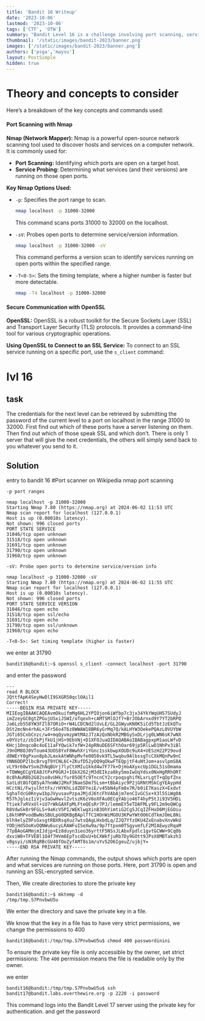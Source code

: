```yaml
---
title: 'Bandit 16 Writeup'
date: '2023-10-06'
lastmod: '2023-10-06'
tags: ['CTF', 'OTW']
summary: "Bandit Level 16 is a challenge involving port scanning, service probing, and secure communication."
thumbnail: '/static/images/bandit-2023/banner.png'
images: ['/static/images/bandit-2023/banner.png']
authors: ['psga','maysu']
layout: PostSimple
hidden: true
---
```


<div className="tocr not-prose">
    <TOCInline
        toc={[
            { value: 'Bandit', url: '/blog/bandit-2023', depth: 1 },
            { value: 'Level-14', url: '/blog/bandit-2023/level-14',depth: 2,},
            { value: 'Level-15', url: '/blog/bandit-2023/level-15', depth: 2 },
            { value: 'Level-16', url: '/blog/bandit-2023/level-16', depth: 2,active: true},
            { value: 'Level-17', url: '/blog/bandit-2023/level-17', depth: 2 },
            { value: 'Level-18', url: '/blog/bandit-2023/level-18', depth: 2 },
            { value: 'Level-19', url: '/blog/bandit-2023/level-19', depth: 2 },
            { value: 'Level-20', url: '/blog/bandit-2023/level-20', depth: 2 },
            { value: 'Level-21', url: '/blog/bandit-2023/level-21', depth: 2 },
            { value: 'Level-22', url: '/blog/bandit-2023/level-22', depth: 2 },
            { value: 'Level-23', url: '/blog/bandit-2023/level-23', depth: 2 },
            { value: 'Level-24', url: '/blog/bandit-2023/level-24', depth: 2 },
            { value: 'Level-25', url: '/blog/bandit-2023/level-25', depth: 2 },
            { value: 'Level-26', url: '/blog/bandit-2023/level-26', depth: 2 },
            { value: 'Level-27', url: '/blog/bandit-2023/level-27', depth: 2 },
            { value: 'Level-28', url: '/blog/bandit-2023/level-28', depth: 2 },
            { value: 'Level-29', url: '/blog/bandit-2023/level-29', depth: 2 },
            { value: 'Level-30', url: '/blog/bandit-2023/level-30', depth: 2 },
            { value: 'Level-31', url: '/blog/bandit-2023/level-31', depth: 2 },
            { value: 'Level-32', url: '/blog/bandit-2023/level-32', depth: 2 },
        ]}
        title="levels"
        rightAlign
    />
</div>


# Theory and concepts to consider
Here’s a breakdown of the key concepts and commands used:
#### Port Scanning with Nmap
**Nmap (Network Mapper):**
Nmap is a powerful open-source network scanning tool used to discover hosts and services on a computer network. It is commonly used for:
- **Port Scanning:** Identifying which ports are open on a target host.
- **Service Probing:** Determining what services (and their versions) are running on those open ports.

**Key Nmap Options Used:**
- `-p`: Specifies the port range to scan.
  ```sh
  nmap localhost -p 31000-32000
  ```
  This command scans ports 31000 to 32000 on the localhost.

- `-sV`: Probes open ports to determine service/version information.
  ```sh
  nmap localhost -p 31000-32000 -sV
  ```
  This command performs a version scan to identify services running on open ports within the specified range.

- `-T<0-5>`: Sets the timing template, where a higher number is faster but more detectable.
  ```sh
  nmap -T4 localhost -p 31000-32000
  ```

#### Secure Communication with OpenSSL

**OpenSSL:**
OpenSSL is a robust toolkit for the Secure Sockets Layer (SSL) and Transport Layer Security (TLS) protocols. It provides a command-line tool for various cryptographic operations.

**Using OpenSSL to Connect to an SSL Service:**
To connect to an SSL service running on a specific port, use the `s_client` command:

# lvl 16 
## task
The credentials for the next level can be retrieved by submitting the password of the current level to a port on localhost in the range 31000 to 32000. First find out which of these ports have a server listening on them. Then find out which of those speak SSL and which don’t. There is only 1 server that will give the next credentials, the others will simply send back to you whatever you send to it.
## Solution
entry to bandit 16
#Port scanner on Wikipedia
nmap port scanning
```
-p port ranges
```


```
nmap localhost -p 31000-32000
Starting Nmap 7.80 (https://nmap.org) at 2024-06-02 11:53 UTC
Nmap scan report for localhost (127.0.0.1)
Host is up (0.00010s latency).
Not shown: 996 closed ports
PORT STATE SERVICE
31046/tcp open unknown
31518/tcp open unknown
31691/tcp open unknown
31790/tcp open unknown
31960/tcp open unknown
```
```
-sV: Probe open ports to determine service/version info
```

```
nmap localhost -p 31000-32000 -sV
Starting Nmap 7.80 (https://nmap.org) at 2024-06-02 11:55 UTC
Nmap scan report for localhost (127.0.0.1)
Host is up (0.00010s latency).
Not shown: 996 closed ports
PORT STATE SERVICE VERSION
31046/tcp open echo
31518/tcp open ssl/echo
31691/tcp open echo
31790/tcp open ssl/unknown
31960/tcp open echo
```
```
-T<0-5>: Set timing template (higher is faster)
```
we enter at 31790
```
bandit16@bandit:~$ openssl s_client -connect localhost -port 31790
```
and enter the password
```
---
read R BLOCK
JQttfApK4SeyHwDlI9SXGR50qclOAil1
Correct!
-----BEGIN RSA PRIVATE KEY-----
MIIEogIBAAKCAQEAvmOkuifmMg6HL2YPIOjon6iWfbp7c3jx34YkYWqUH57SUdyJ
imZzeyGC0gtZPGujUSxiJSWI/oTqexh+cAMTSMlOJf7+BrJObArnxd9Y7YT2bRPQ
Ja6Lzb558YW3FZl87ORiO+rW4LCDCNd2lUvLE/GL2GWyuKN0K5iCd5TbtJzEkQTu
DSt2mcNn4rhAL+JFr56o4T6z8WWAW18BR6yGrMq7Q/kALHYW3OekePQAzL0VUYbW
JGTi65CxbCnzc/w4+mqQyvmzpWtMAzJTzAzQxNbkR2MBGySxDLrjg0LWN6sK7wNX
x0YVztz/zbIkPjfkU1jHS+9EbVNj+D1XFOJuaQIDAQABAoIBABagpxpM1aoLWfvD
KHcj10nqcoBc4oE11aFYQwik7xfW+24pRNuDE6SFthOar69jp5RlLwD1NhPx3iBl
J9nOM8OJ0VToum43UOS8YxF8WwhXriYGnc1sskbwpXOUDc9uX4+UESzH22P29ovd
d8WErY0gPxun8pbJLmxkAtWNhpMvfe0050vk9TL5wqbu9AlbssgTcCXkMQnPw9nC
YNN6DDP2lbcBrvgT9YCNL6C+ZKufD52yOQ9qOkwFTEQpjtF4uNtJom+asvlpmS8A
vLY9r60wYSvmZhNqBUrj7lyCtXMIu1kkd4w7F77k+DjHoAXyxcUp1DGL51sOmama
+TOWWgECgYEA8JtPxP0GRJ+IQkX262jM3dEIkza8ky5moIwUqYdsx0NxHgRRhORT
8c8hAuRBb2G82so8vUHk/fur85OEfc9TncnCY2crpoqsghifKLxrLgtT+qDpfZnx
SatLdt8GfQ85yA7hnWWJ2MxF3NaeSDm75Lsm+tBbAiyc9P2jGRNtMSkCgYEAypHd
HCctNi/FwjulhttFx/rHYKhLidZDFYeiE/v45bN4yFm8x7R/b0iE7KaszX+Exdvt
SghaTdcG0Knyw1bpJVyusavPzpaJMjdJ6tcFhVAbAjm7enCIvGCSx+X3l5SiWg0A
R57hJglezIiVjv3aGwHwvlZvtszK6zV6oXFAu0ECgYAbjo46T4hyP5tJi93V5HDi
Ttiek7xRVxUl+iU7rWkGAXFpMLFteQEsRr7PJ/lemmEY5eTDAFMLy9FL2m9oQWCg
R8VdwSk8r9FGLS+9aKcV5PI/WEKlwgXinB3OhYimtiG2Cg5JCqIZFHxD6MjEGOiu
L8ktHMPvodBwNsSBULpG0QKBgBAplTfC1HOnWiMGOU3KPwYWt0O6CdTkmJOmL8Ni
blh9elyZ9FsGxsgtRBXRsqXuz7wtsQAgLHxbdLq/ZJQ7YfzOKU4ZxEnabvXnvWkU
YODjHdSOoKvDQNWu6ucyLRAWFuISeXw9a/9p7ftpxm0TSgyvmfLF2MIAEwyzRqaM
77pBAoGAMmjmIJdjp+Ez8duyn3ieo36yrttF5NSsJLAbxFpdlc1gvtGCWW+9Cq0b
dxviW8+TFVEBl1O4f7HVm6EpTscdDxU+bCXWkfjuRb7Dy9GOtt9JPsX8MBTakzh3
vBgsyi/sN3RqRBcGU40fOoZyfAMT8s1m/uYv52O6IgeuZ/ujbjY=
-----END RSA PRIVATE KEY-----
```

After running the Nmap commands, the output shows which ports are open and what services are running on those ports. 
Here, port 31790 is open and running an SSL-encrypted service.

Then, We create directories to store the private key

```
bandit16@bandit:~$ mktemp -d
/tmp/tmp.S7PnvbwU5u
```
We enter the directory and save the private key in a file.

We know that the key in a file has to have very strict permissions, we change the permissions to 400
```
bandit16@bandit:/tmp/tmp.S7PnvbwU5u$ chmod 400 passwordinini

```
To ensure the private key file is only accessible by the owner, set strict permissions:
The `400` permission means the file is readable only by the owner.


we enter

```
bandit16@bandit:/tmp/tmp.S7PnvbwU5u$ ssh bandit17@bandit.labs.overthewire.org -p 2220 -i password

```
This command logs into the Bandit Level 17 server using the private key for authentication.
and get the password